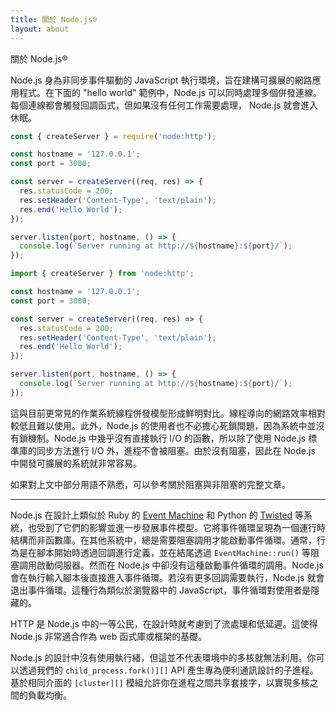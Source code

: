```yaml
---
title: 關於 Node.js®
layout: about
---
```


關於 Node.js®

Node.js 身為非同步事件驅動的 JavaScript 執行環境，旨在建構可擴展的網路應用程式。在下面的 "hello world" 範例中，Node.js 可以同時處理多個併發連線。每個連線都會觸發回調函式，但如果沒有任何工作需要處理， Node.js 就會進入休眠。

```cjs
const { createServer } = require('node:http');

const hostname = '127.0.0.1';
const port = 3000;

const server = createServer((req, res) => {
  res.statusCode = 200;
  res.setHeader('Content-Type', 'text/plain');
  res.end('Hello World');
});

server.listen(port, hostname, () => {
  console.log(`Server running at http://${hostname}:${port}/`);
});
```

```mjs
import { createServer } from 'node:http';

const hostname = '127.0.0.1';
const port = 3000;

const server = createServer((req, res) => {
  res.statusCode = 200;
  res.setHeader('Content-Type', 'text/plain');
  res.end('Hello World');
});

server.listen(port, hostname, () => {
  console.log(`Server running at http://${hostname}:${port}/`);
});
```

這與目前更常見的作業系統線程併發模型形成鮮明對比。線程導向的網路效率相對較低且難以使用。此外，Node.js 的使用者也不必擔心死鎖問題，因為系統中並沒有鎖機制。Node.js 中幾乎沒有直接執行 I/O 的函數，所以除了使用 Node.js 標準庫的同步方法進行 I/O 外，進程不會被阻塞。由於沒有阻塞，因此在 Node.js 中開發可擴展的系統就非常容易。

如果對上文中部分用語不熟悉，可以參考關於阻塞與非阻塞的完整文章。

---

Node.js 在設計上類似於 Ruby 的 [Event Machine][] 和 Python 的 [Twisted][] 等系統，也受到了它們的影響並進一步發展事件模型。它將事件循環呈現為一個運行時結構而非函數庫。在其他系統中，總是需要阻塞調用才能啟動事件循環。通常，行為是在腳本開始時透過回調進行定義，並在結尾透過 `EventMachine::run()` 等阻塞調用啟動伺服器。然而在 Node.js 中卻沒有這種啟動事件循環的調用。Node.js 會在執行輸入腳本後直接進入事件循環。若沒有更多回調需要執行，Node.js 就會退出事件循環。這種行為類似於瀏覽器中的 JavaScript，事件循環對使用者是隱藏的。

HTTP 是 Node.js 中的一等公民，在設計時就考慮到了流處理和低延遲。這使得 Node.js 非常適合作為 web 函式庫或框架的基礎。

Node.js 的設計中沒有使用執行緒，但這並不代表環境中的多核就無法利用。你可以透過我們的 `child_process.fork()][]` API 產生專為便利通訊設計的子進程。基於相同介面的 `[cluster][]` 模組允許你在進程之間共享套接字，以實現多核之間的負載均衡。

[阻塞與非阻塞]: /learn/asynchronous-work/overview-of-blocking-vs-non-blocking
[`child_process.fork()`]: https://nodejs.org/api/child_process.html
[`cluster`]: https://nodejs.org/api/cluster.html
[event machine]: https://github.com/eventmachine/eventmachine
[twisted]: https://twisted.org/
